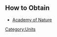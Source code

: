 {{Unit
| name = Healer Mage
| image = N/A
| type = Arcane
| hp = 70
| heal = 19
| trait = +5% HP to [Arcane] troops for each Healer Mage on the battlefield, up to 100%.
}}

== How to Obtain ==
* [[Academy of Nature]]
[[Category:Units]]

